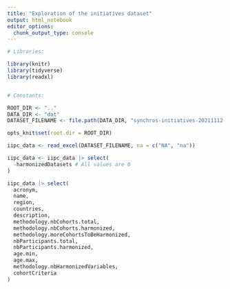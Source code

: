 ```yaml
---
title: "Exploration of the initiatives dataset"
output: html_notebook
editor_options: 
  chunk_output_type: console
---
```


```r
# Libraries:

library(knitr)
library(tidyverse)
library(readxl)


# Constants:

ROOT_DIR <- ".."
DATA_DIR <- "dat"
DATASET_FILENAME <- file.path(DATA_DIR, "synchros-initiatives-20211112.xlsx")

opts_knit$set(root.dir = ROOT_DIR)

```


```r
iipc_data <- read_excel(DATASET_FILENAME, na = c("NA", "na"))

iipc_data <- iipc_data |> select(
  -harmonizedDatasets # All values are 0
)

iipc_data |> select(
  acronym,
  name,
  region,
  countries,
  description,
  methodology.nbCohorts.total,
  methodology.nbCohorts.harmonized,
  methodology.moreCohortsToBeHarmonized,
  nbParticipants.total,
  nbParticipants.harmonized,
  age.min,
  age.max,
  methodology.nbHarmonizedVariables,
  cohortCriteria
)
```

